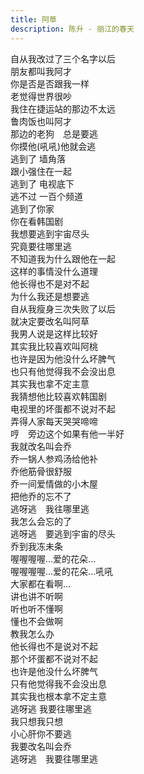 ```yaml
---
title: 阿草
description: 陈升 - 丽江的春天
---
```


自从我改过了三个名字以后<br />朋友都叫我阿才<br />你是否是否跟我一样<br />老觉得世界很吵<br />我住在捷运站的那边不太远<br />鲁肉饭也叫阿才<br />那边的老狗　总是要逃<br />你摸他(吼吼)他就会逃<br />逃到了 墙角落<br />跟小强住在一起<br />逃到了 电视底下<br />逃不过 一百个频道<br />逃到了你家<br />你在看韩国剧<br />我想要逃到宇宙尽头<br />究竟要往哪里逃<br />不知道我为什么跟他在一起<br />这样的事情没什么道理<br />他长得也不是对不起<br />为什么我还是想要逃<br />自从我瘦身三次失败了以后<br />就决定要改名叫阿草<br />我男人说是这样比较好<br />其实我比较喜欢叫阿桃<br />也许是因为他没什么坏脾气<br />也只有他觉得我不会没出息<br />其实我也拿不定主意<br />我猜想他比较喜欢韩国剧<br />电视里的坏蛋都不说对不起<br />弄得人家每天哭哭啼啼<br />哼　旁边这个如果有他一半好<br />我就改名叫会乔<br />乔一锅人参鸡汤给他补<br />乔他筋骨很舒服<br />乔一间爱情做的小木屋<br />把他乔的忘不了<br />逃呀逃　我往哪里逃<br />我怎么会忘的了<br />逃呀逃　要逃到宇宙的尽头<br />乔到我冻未条<br />喔喔喔喔...爱的花朵...<br />喔喔喔喔...爱的花朵...吼吼<br />大家都在看啊...<br />讲也讲不听啊<br />听也听不懂啊<br />懂也不会做啊<br />教我怎么办<br />他长得也不是说对不起<br />那个坏蛋都不说对不起<br />也许是他没什么坏脾气<br />只有他觉得我不会没出息<br />其实我也根本拿不定主意<br />逃呀逃 我要往哪里逃<br />我只想我只想<br />小心肝你不要逃<br />我要改名叫会乔<br />逃呀逃　我要往哪里逃